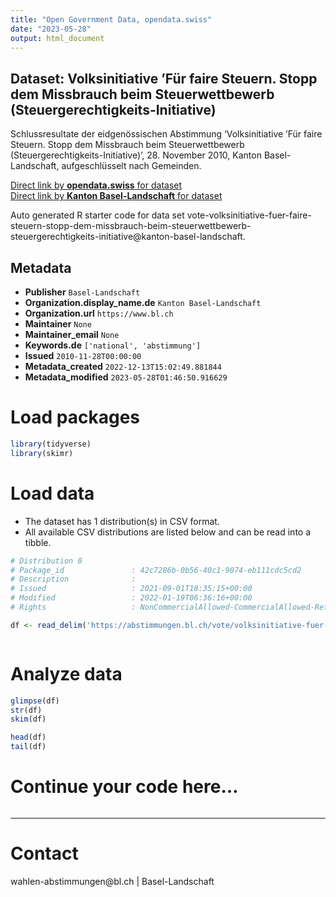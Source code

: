 ```yaml
---
title: "Open Government Data, opendata.swiss"
date: "2023-05-28"
output: html_document
---
```


## Dataset: Volksinitiative 'Für faire Steuern. Stopp dem Missbrauch beim Steuerwettbewerb (Steuergerechtigkeits-Initiative)

Schlussresultate der eidgenössischen Abstimmung 'Volksinitiative 'Für faire Steuern. Stopp dem Missbrauch beim Steuerwettbewerb (Steuergerechtigkeits-Initiative)', 28. November 2010, Kanton Basel-Landschaft, aufgeschlüsselt nach Gemeinden.

[Direct link by **opendata.swiss** for dataset](https://opendata.swiss/de/dataset/volksinitiative-fur-faire-steuern-stopp-dem-missbrauch-beim-steuerwettbewerb-steuergerechtigkei)<br>
[Direct link by **Kanton Basel-Landschaft** for dataset](https://abstimmungen.bl.ch/vote/volksinitiative-fuer-faire-steuern-stopp-dem-missbrauch-beim-steuerwettbewerb-steuergerechtigkeits-initiative/data)

Auto generated R starter code for data set vote-volksinitiative-fuer-faire-steuern-stopp-dem-missbrauch-beim-steuerwettbewerb-steuergerechtigkeits-initiative@kanton-basel-landschaft.

## Metadata

- **Publisher** `Basel-Landschaft`
- **Organization.display_name.de** `Kanton Basel-Landschaft`
- **Organization.url** `https://www.bl.ch`
- **Maintainer** `None`
- **Maintainer_email** `None`
- **Keywords.de** `['national', 'abstimmung']`
- **Issued** `2010-11-28T00:00:00`
- **Metadata_created** `2022-12-13T15:02:49.881844`
- **Metadata_modified** `2023-05-28T01:46:50.916629`


# Load packages

```r

library(tidyverse)
library(skimr)

```

# Load data

-   The dataset has 1 distribution(s) in CSV format.
-   All available CSV distributions are listed below and can be read into a tibble.

```r

# Distribution 0
# Package_id               : 42c7286b-0b56-40c1-9074-eb111cdc5cd2
# Description              : 
# Issued                   : 2021-09-01T18:35:15+00:00
# Modified                 : 2022-01-19T06:36:16+00:00
# Rights                   : NonCommercialAllowed-CommercialAllowed-ReferenceRequired

df <- read_delim('https://abstimmungen.bl.ch/vote/volksinitiative-fuer-faire-steuern-stopp-dem-missbrauch-beim-steuerwettbewerb-steuergerechtigkeits-initiative/data-csv')



```

# Analyze data

```r

glimpse(df)
str(df)
skim(df)

head(df)
tail(df)

```

# Continue your code here...

```r

```

------------------------------------------------------------------------

# Contact

wahlen-abstimmungen@bl.ch | Basel-Landschaft
